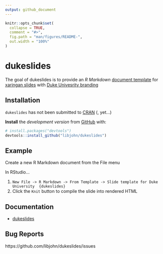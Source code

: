 ```yaml
---
output: github_document
---
```


<!-- README.md is generated from README.Rmd. Please edit that file -->

```r
knitr::opts_chunk$set(
  collapse = TRUE,
  comment = "#>",
  fig.path = "man/figures/README-",
  out.width = "100%"
)
```
# dukeslides

The goal of dukeslides is to provide an *R Markdown* [document template](https://rmarkdown.rstudio.com/developer_document_templates.html) for [xaringan slides](https://slides.yihui.name/xaringan/#1) with [Duke Univesrity branding](https://styleguide.duke.edu/color-palette/)

## Installation

`dukeslides` has not been submitted to [CRAN](https://CRAN.R-project.org) (, yet...)

**Install** the *development version* from [GitHub](https://github.com/) with:

``` r
# install.packages("devtools")
devtools::install_github("libjohn/dukeslides")
```
## Example

Create a new R Markdown document from the File menu 

In RStudio...

1. `New File -> R Markdown -> From Template -> Slide template for Duke University  {dukeslides}`
2. Click the `Knit` button to compile the slide into rendered HTML

## Documentation

- [dukeslides](https://johnlittle.info/dukeslides/slides/)


## Bug Reports

https://github.com/libjohn/dukeslides/issues



